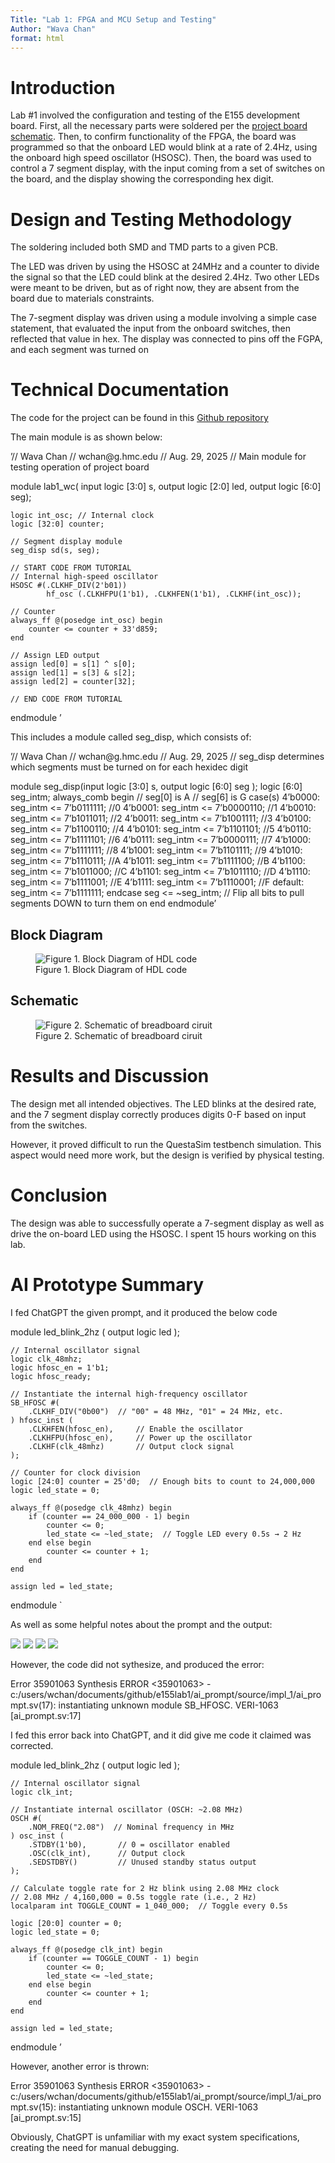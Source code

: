 ```yaml
---
Title: "Lab 1: FPGA and MCU Setup and Testing"
Author: "Wava Chan"
format: html
--- 
```

# Introduction
Lab #1 involved the configuration and testing of the E155 development board. First, all the necessary parts were soldered per the [project board schematic](https://hmc-e155.github.io/assets/doc/E155%20Development%20Board%20Schematic.pdf). Then, to confirm functionality of the FPGA, the board was programmed so that the onboard LED would blink at a rate of 2.4Hz, using the onboard high speed oscillator (HSOSC). Then, the board was used to control a 7 segment display, with the input coming from a set of switches on the board, and the display showing the corresponding hex digit. 

# Design and Testing Methodology 

The soldering included both SMD and TMD parts to a given PCB. 

The LED was driven by using the HSOSC at 24MHz and a counter to divide the signal so that the LED could blink at the desired 2.4Hz. Two other LEDs were meant to be driven, but as of right now, they are absent from the board due to materials constraints. 

The 7-segment display was driven using a module involving a simple case statement, that evaluated the input from the onboard switches, then reflected that value in hex. The display was connected to pins off the FGPA, and each segment was turned on 

# Technical Documentation 

The code for the project can be found in this [Github repository](https://github.com/wchan03/e155Lab1)

The main module is as shown below: 

'// Wava Chan 
// wchan@g.hmc.edu
// Aug. 29, 2025
// Main module for testing operation of project board

module lab1_wc(
			input logic [3:0] s,
			output logic [2:0] led, 
			output logic [6:0] seg);
		
	logic int_osc; // Internal clock
	logic [32:0] counter;
	
	// Segment display module
	seg_disp sd(s, seg);
  
	// START CODE FROM TUTORIAL
	// Internal high-speed oscillator
	HSOSC #(.CLKHF_DIV(2'b01)) 
			hf_osc (.CLKHFPU(1'b1), .CLKHFEN(1'b1), .CLKHF(int_osc));
  
	// Counter
	always_ff @(posedge int_osc) begin	
		counter <= counter + 33'd859;
	end
	
	// Assign LED output
	assign led[0] = s[1] ^ s[0];
	assign led[1] = s[3] & s[2];
	assign led[2] = counter[32];
			
	// END CODE FROM TUTORIAL 
	
	
endmodule '

This includes a module called seg_disp, which consists of: 

'// Wava Chan 
// wchan@g.hmc.edu
// Aug. 29, 2025
// seg_disp determines which segments must be turned on for each hexidec digit

module seg_disp(input logic [3:0] s,
				output logic [6:0] seg
	);
	logic [6:0] seg_intm; 
	always_comb begin
		// seg[0] is A
		// seg[6] is G
		case(s)
			4'b0000: seg_intm <= 7'b0111111; //0
			4'b0001: seg_intm <= 7'b0000110; //1
			4'b0010: seg_intm <= 7'b1011011; //2
			4'b0011: seg_intm <= 7'b1001111; //3
			4'b0100: seg_intm <= 7'b1100110; //4
			4'b0101: seg_intm <= 7'b1101101; //5
			4'b0110: seg_intm <= 7'b1111101; //6
			4'b0111: seg_intm <= 7'b0000111; //7
			4'b1000: seg_intm <= 7'b1111111; //8
			4'b1001: seg_intm <= 7'b1101111; //9
			4'b1010: seg_intm <= 7'b1110111; //A
			4'b1011: seg_intm <= 7'b1111100; //B
			4'b1100: seg_intm <= 7'b1011000; //C
			4'b1101: seg_intm <= 7'b1011110; //D
			4'b1110: seg_intm <= 7'b1111001; //E
			4'b1111: seg_intm <= 7'b1110001; //F
			default: seg_intm <= 7'b1111111; 
		endcase
		seg <= ~seg_intm; // Flip all bits to pull segments DOWN to turn them on 
	end
endmodule'

## Block Diagram

![Figure 1. Block Diagram of HDL code](images/Lab1_blockdiagram.png)

## Schematic 

![Figure 2. Schematic of breadboard ciruit](images/Lab1_schematic.png)

# Results and Discussion 

The design met all intended objectives. The LED blinks at the desired rate, and the 7 segment display correctly produces digits 0-F based on input from the switches. 

However, it proved difficult to run the QuestaSim testbench simulation. This aspect would need more work, but the design is verified by physical testing.  

# Conclusion 

The design was able to successfully operate a 7-segment display as well as drive the on-board LED using the HSOSC. I spent 15 hours working on this lab. 

# AI Prototype Summary 

I fed ChatGPT the given prompt, and it produced the below code 

module led_blink_2hz (
    output logic led
);

    // Internal oscillator signal
    logic clk_48mhz;
    logic hfosc_en = 1'b1;
    logic hfosc_ready;

    // Instantiate the internal high-frequency oscillator
    SB_HFOSC #(
        .CLKHF_DIV("0b00")  // "00" = 48 MHz, "01" = 24 MHz, etc.
    ) hfosc_inst (
        .CLKHFEN(hfosc_en),     // Enable the oscillator
        .CLKHFPU(hfosc_en),     // Power up the oscillator
        .CLKHF(clk_48mhz)       // Output clock signal
    );

    // Counter for clock division
    logic [24:0] counter = 25'd0;  // Enough bits to count to 24,000,000
    logic led_state = 0;

    always_ff @(posedge clk_48mhz) begin
        if (counter == 24_000_000 - 1) begin
            counter <= 0;
            led_state <= ~led_state;  // Toggle LED every 0.5s → 2 Hz
        end else begin
            counter <= counter + 1;
        end
    end

    assign led = led_state;

endmodule
`

As well as some helpful notes about the prompt and the output:

![](images/ai_prompt1.png)
![](images/ai_prompt2.png)
![](images/ai_prompt3.png)
![](images/ai_prompt4.png)

However, the code did not sythesize, and produced the error: 

Error 35901063 Synthesis ERROR <35901063> - c:/users/wchan/documents/github/e155lab1/ai_prompt/source/impl_1/ai_prompt.sv(17): instantiating unknown module SB_HFOSC. VERI-1063 [ai_prompt.sv:17]

I fed this error back into ChatGPT, and it did give me code it claimed was corrected. 

module led_blink_2hz (
    output logic led
);

    // Internal oscillator signal
    logic clk_int;

    // Instantiate internal oscillator (OSCH: ~2.08 MHz)
    OSCH #(
        .NOM_FREQ("2.08")  // Nominal frequency in MHz
    ) osc_inst (
        .STDBY(1'b0),       // 0 = oscillator enabled
        .OSC(clk_int),      // Output clock
        .SEDSTDBY()         // Unused standby status output
    );

    // Calculate toggle rate for 2 Hz blink using 2.08 MHz clock
    // 2.08 MHz / 4,160,000 = 0.5s toggle rate (i.e., 2 Hz)
    localparam int TOGGLE_COUNT = 1_040_000;  // Toggle every 0.5s

    logic [20:0] counter = 0;
    logic led_state = 0;

    always_ff @(posedge clk_int) begin
        if (counter == TOGGLE_COUNT - 1) begin
            counter <= 0;
            led_state <= ~led_state;
        end else begin
            counter <= counter + 1;
        end
    end

    assign led = led_state;

endmodule
'

However, another error is thrown: 

Error 35901063 Synthesis ERROR <35901063> - c:/users/wchan/documents/github/e155lab1/ai_prompt/source/impl_1/ai_prompt.sv(15): instantiating unknown module OSCH. VERI-1063 [ai_prompt.sv:15]

Obviously, ChatGPT is unfamiliar with my exact system specifications, creating the need for manual debugging. 